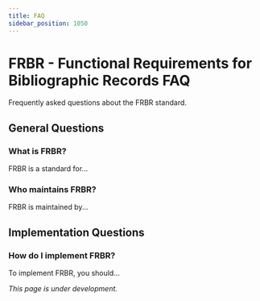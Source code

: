 ```yaml
---
title: FAQ
sidebar_position: 1050
---
```


# FRBR - Functional Requirements for Bibliographic Records FAQ

Frequently asked questions about the FRBR standard.

## General Questions

### What is FRBR?
FRBR is a standard for...

### Who maintains FRBR?
FRBR is maintained by...

## Implementation Questions

### How do I implement FRBR?
To implement FRBR, you should...

*This page is under development.*
